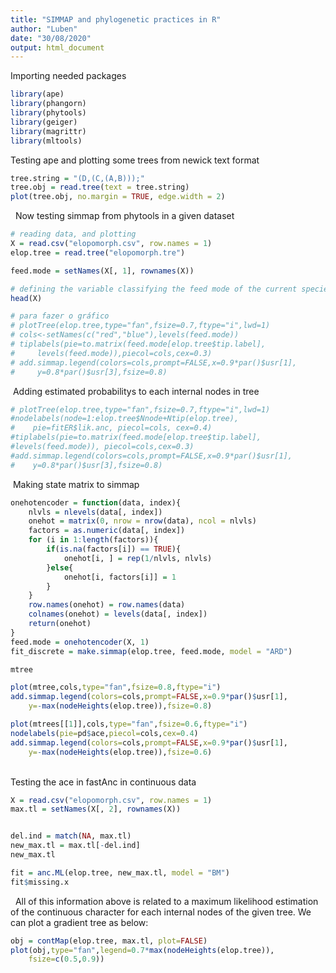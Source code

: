```yaml
---
title: "SIMMAP and phylogenetic practices in R"
author: "Luben"
date: "30/08/2020"
output: html_document
---
```

Importing needed packages
```r
library(ape)
library(phangorn)
library(phytools)
library(geiger)
library(magrittr)
library(mltools)
```
Testing ape and plotting some trees from newick text format
```r
tree.string = "(D,(C,(A,B)));"
tree.obj = read.tree(text = tree.string)
plot(tree.obj, no.margin = TRUE, edge.width = 2)
```
\ 
Now testing simmap from phytools in a given dataset
```r
# reading data, and plotting
X = read.csv("elopomorph.csv", row.names = 1)
elop.tree = read.tree("elopomorph.tre")

feed.mode = setNames(X[, 1], rownames(X))

# defining the variable classifying the feed mode of the current specie
head(X)
```
```r
# para fazer o gráfico 
# plotTree(elop.tree,type="fan",fsize=0.7,ftype="i",lwd=1)
# cols<-setNames(c("red","blue"),levels(feed.mode))
# tiplabels(pie=to.matrix(feed.mode[elop.tree$tip.label],
#     levels(feed.mode)),piecol=cols,cex=0.3)
# add.simmap.legend(colors=cols,prompt=FALSE,x=0.9*par()$usr[1],
#     y=0.8*par()$usr[3],fsize=0.8)
```
\ Adding estimated probabilitys to each internal nodes in tree
```r
# plotTree(elop.tree,type="fan",fsize=0.7,ftype="i",lwd=1)
#nodelabels(node=1:elop.tree$Nnode+Ntip(elop.tree),
#    pie=fitER$lik.anc, piecol=cols, cex=0.4)
#tiplabels(pie=to.matrix(feed.mode[elop.tree$tip.label],
#levels(feed.mode)), piecol=cols,cex=0.3)
#add.simmap.legend(colors=cols,prompt=FALSE,x=0.9*par()$usr[1],
#    y=0.8*par()$usr[3],fsize=0.8)
```
\ Making state matrix to simmap
```r
onehotencoder = function(data, index){
    nlvls = nlevels(data[, index])
    onehot = matrix(0, nrow = nrow(data), ncol = nlvls)
    factors = as.numeric(data[, index])
    for (i in 1:length(factors)){
        if(is.na(factors[i]) == TRUE){
            onehot[i, ] = rep(1/nlvls, nlvls)
        }else{
            onehot[i, factors[i]] = 1
        }
    }
    row.names(onehot) = row.names(data)
    colnames(onehot) = levels(data[, index])
    return(onehot)
}
feed.mode = onehotencoder(X, 1)
fit_discrete = make.simmap(elop.tree, feed.mode, model = "ARD")
```
```r
mtree
```
```r
plot(mtree,cols,type="fan",fsize=0.8,ftype="i")
add.simmap.legend(colors=cols,prompt=FALSE,x=0.9*par()$usr[1],
    y=-max(nodeHeights(elop.tree)),fsize=0.8)
```
```r
plot(mtrees[[1]],cols,type="fan",fsize=0.6,ftype="i")
nodelabels(pie=pd$ace,piecol=cols,cex=0.4)
add.simmap.legend(colors=cols,prompt=FALSE,x=0.9*par()$usr[1],
    y=-max(nodeHeights(elop.tree)),fsize=0.6)
```


\
Testing the ace in fastAnc in continuous data
```r
X = read.csv("elopomorph.csv", row.names = 1)
max.tl = setNames(X[, 2], rownames(X))


del.ind = match(NA, max.tl)
new_max.tl = max.tl[-del.ind]
new_max.tl
```
```r
fit = anc.ML(elop.tree, new_max.tl, model = "BM")
fit$missing.x
```
\ 
All of this information above is related to a maximum likelihood estimation of the continuous character for each internal nodes of the given tree. We can plot a gradient tree as below:
```r
obj = contMap(elop.tree, max.tl, plot=FALSE)
plot(obj,type="fan",legend=0.7*max(nodeHeights(elop.tree)),
    fsize=c(0.5,0.9))
```